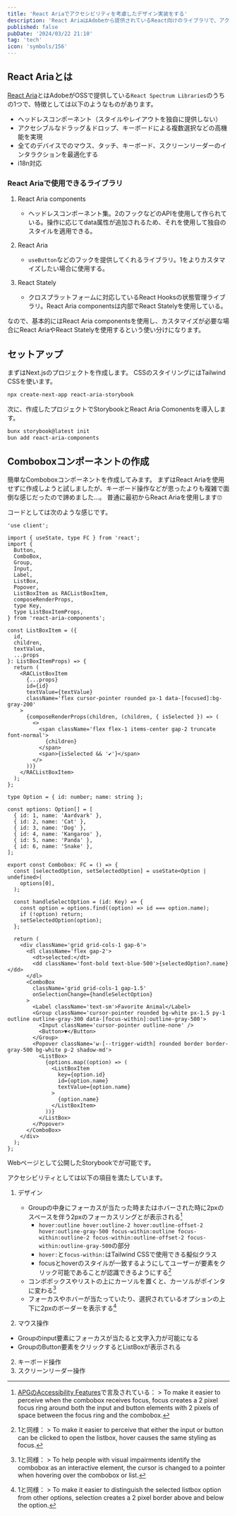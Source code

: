 ```yaml
---
title: 'React Ariaでアクセシビリティを考慮したデザイン実装をする'
description: 'React AriaはAdobeから提供されているReact向けのライブラリで、アクセシビリティを重視したコンポーネント作成を手助けしてくれるものです。React Ariaを使用することで適切な属性の付与と操作が可能になりますが、アクセシビリティの高いデザイン実装は自分で行う必要があります。今回はReact Aria（React Aria Components）を触ってアクセシビリティを学びながらStorybook上で動かし、アクセシビリティのテストも行ってみます。'
published: false
pubDate: '2024/03/22 21:10'
tag: 'tech'
icon: 'symbols/156'
---
```


## React Ariaとは

[React Aria](https://react-spectrum.adobe.com/react-aria/)とはAdobeがOSSで提供している`React Spectrum Libraries`のうちの1つで、特徴としては以下のようなものがあります。

- ヘッドレスコンポーネント（スタイルやレイアウトを独自に提供しない）
- アクセシブルなドラッグ＆ドロップ、キーボードによる複数選択などの高機能を実現
- 全てのデバイスでのマウス、タッチ、キーボード、スクリーンリーダーのインタラクションを最適化する
- i18n対応

### React Ariaで使用できるライブラリ

1. React Aria components
    - ヘッドレスコンポーネント集。2のフックなどのAPIを使用して作られている。操作に応じてdata属性が追加されるため、それを使用して独自のスタイルを適用できる。

2. React Aria
    - `useButton`などのフックを提供してくれるライブラリ。1をよりカスタマイズしたい場合に使用する。

3. React Stately

   - クロスプラットフォームに対応しているReact Hooksの状態管理ライブラリ。React Aria componentsは内部でReact Statelyを使用している。

なので、基本的にはReact Aria componentsを使用し、カスタマイズが必要な場合にReact AriaやReact Statelyを使用するという使い分けになります。

## セットアップ

まずはNext.jsのプロジェクトを作成します。
CSSのスタイリングにはTailwind CSSを使います。

```bash
npx create-next-app react-aria-storybook
```

次に、作成したプロジェクトでStorybookとReact Aria Comonentsを導入します。

```bash
bunx storybook@latest init
bun add react-aria-components
```

## Comboboxコンポーネントの作成

簡単なComboboxコンポーネントを作成してみます。
まずはReact Ariaを使用せずに作成しようと試しましたが、キーボード操作などが思ったよりも複雑で面倒な感じだったので諦めました...。
普通に最初からReact Ariaを使用します🙄

コードとしては次のような感じです。

```tsx title="Combobox.tsx"
'use client';

import { useState, type FC } from 'react';
import {
  Button,
  ComboBox,
  Group,
  Input,
  Label,
  ListBox,
  Popover,
  ListBoxItem as RACListBoxItem,
  composeRenderProps,
  type Key,
  type ListBoxItemProps,
} from 'react-aria-components';

const ListBoxItem = ({
  id,
  children,
  textValue,
  ...props
}: ListBoxItemProps) => {
  return (
    <RACListBoxItem
      {...props}
      id={id}
      textValue={textValue}
      className='flex cursor-pointer rounded px-1 data-[focused]:bg-gray-200'
    >
      {composeRenderProps(children, (children, { isSelected }) => (
        <>
          <span className='flex flex-1 items-center gap-2 truncate font-normal'>
            {children}
          </span>
          <span>{isSelected && '✔'}</span>
        </>
      ))}
    </RACListBoxItem>
  );
};

type Option = { id: number; name: string };

const options: Option[] = [
  { id: 1, name: 'Aardvark' },
  { id: 2, name: 'Cat' },
  { id: 3, name: 'Dog' },
  { id: 4, name: 'Kangaroo' },
  { id: 5, name: 'Panda' },
  { id: 6, name: 'Snake' },
];

export const Combobox: FC = () => {
  const [selectedOption, setSelectedOption] = useState<Option | undefined>(
    options[0],
  );

  const handleSelectOption = (id: Key) => {
    const option = options.find((option) => id === option.name);
    if (!option) return;
    setSelectedOption(option);
  };

  return (
    <div className='grid grid-cols-1 gap-6'>
      <dl className='flex gap-2'>
        <dt>selected:</dt>
        <dd className='font-bold text-blue-500'>{selectedOption?.name}</dd>
      </dl>
      <ComboBox
        className='grid grid-cols-1 gap-1.5'
        onSelectionChange={handleSelectOption}
      >
        <Label className='text-sm'>Favorite Animal</Label>
        <Group className='cursor-pointer rounded bg-white px-1.5 py-1 outline outline-gray-300 data-[focus-within]:outline-gray-500'>
          <Input className='cursor-pointer outline-none' />
          <Button>▼</Button>
        </Group>
        <Popover className='w-[--trigger-width] rounded border border-gray-500 bg-white p-2 shadow-md'>
          <ListBox>
            {options.map((option) => (
              <ListBoxItem
                key={option.id}
                id={option.name}
                textValue={option.name}
              >
                {option.name}
              </ListBoxItem>
            ))}
          </ListBox>
        </Popover>
      </ComboBox>
    </div>
  );
};
```

Webページとして公開したStorybookでが可能です。

アクセシビリティとしては以下の項目を満たしています。

1. デザイン
    - Groupの中身にフォーカスが当たった時またはホバーされた時に2pxのスペースを伴う2pxのフォーカスリングとが表示される[^1]
         - `hover:outline hover:outline-2 hover:outline-offset-2 hover:outline-gray-500 focus-within:outline focus-within:outline-2 focus-within:outline-offset-2 focus-within:outline-gray-500`の部分
         - `hover:`と`focus-within:`はTailwind CSSで使用できる擬似クラス
         - focusとhoverのスタイルが一致するようにしてユーザーが要素をクリック可能であることが認識できるようにする[^2]
   - コンボボックスやリストの上にカーソルを置くと、カーソルがポインタに変わる[^3]
   - フォーカスやホバーが当たっていたり、選択されているオプションの上下に2pxのボーダーを表示する[^4]

1. マウス操作
- Groupのinput要素にフォーカスが当たると文字入力が可能になる
- GroupのButton要素をクリックするとListBoxが表示される
2. キーボード操作
3. スクリーンリーダー操作

[^1]: [APGのAccessibility Features](https://www.w3.org/WAI/ARIA/apg/patterns/combobox/examples/combobox-autocomplete-list/#accessibilityfeatures)で言及されている： > To make it easier to perceive when the combobox receives focus, focus creates a 2 pixel focus ring around both the input and button elements with 2 pixels of space between the focus ring and the combobox.
[^2]: 1と同様： > To make it easier to perceive that either the input or button can be clicked to open the listbox, hover causes the same styling as focus.
[^3]: 1と同様： > To help people with visual impairments identify the combobox as an interactive element, the cursor is changed to a pointer when hovering over the combobox or list.
[^4]: 1と同様： > To make it easier to distinguish the selected listbox option from other options, selection creates a 2 pixel border above and below the option.